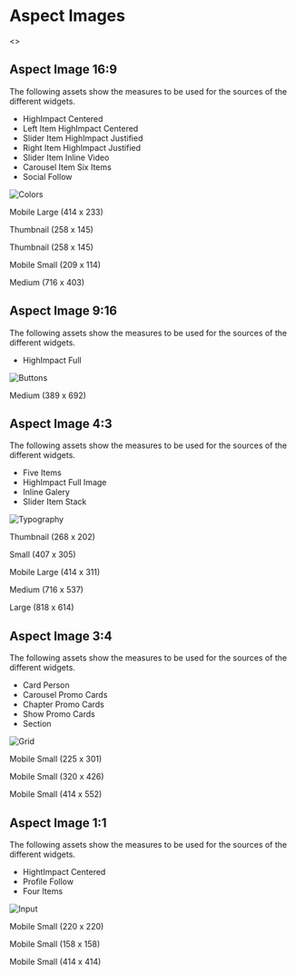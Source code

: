 
<Meta title="Image" />

<style>{`
    h1{
        text-align: left;
        font-weight: bold;
        font-size: 32px;
    }
    p {
        text-align: center;
        font-size: 14px;
        line-height: 24px;
    }
    .Aspect{
        margin-top: 24px;
        display: block;
    }
    .ImageTitle {
        font-size: 14px;
        color: #272733;
        line-height: 18px;
        margin-top: 48px;
        text-align: left;
        border: none;
    }

  .ImageData {
        width: 100%;
        display: block;
        position: relative;
        
  }

  .ImageDescription{
        color: #272733;
        font-size: 14px;
        line-height: 24px;
        text-align: left;
  }

    .ImageCaption{
        text-align: left;
        
    }

    .ImageSize{
        font-size: 14px;
        color: #272733;
        line-height: 16px;
        text-align: left;
    }

    @media (min-width: 1024px){
        .ImageData {
            display: grid;
            gap: 10px;
            margin: 24px auto;
            grid-template-columns: repeat(2, 30%);
            grid-template-rows: repeat(1, minmax(158px, 1fr));
            justify-content: flex-start;
            width: 100%;
            align-items: left;      
       } 
    }
`}</style>

# Aspect Images

<>
<div class="Aspect">
    <h2 class="ImageTitle">Aspect Image 16:9</h2>
    <p class="ImageDescription">The following assets show the measures to be used for the sources of the different widgets.</p>
    <ul>
        <li>HighImpact Centered</li>
        <li>Left Item HighImpact Centered</li>
        <li>Slider Item HighImpact Justified</li>
        <li>Right Item HighImpact Justified</li>
        <li>Slider Item Inline Video</li>
        <li>Carousel Item Six Items</li>
        <li>Social Follow</li>
    </ul>
    <div class="ImageData">       
        <img class="imagen" src={mobileSmall209x114} alt="Colors" />
        <div class="OptionCaption">
            <p class="ImageSize">Mobile Large (414 x 233)</p>
            <p class="ImageSize">Thumbnail (258 x 145)</p>
            <p class="ImageSize">Thumbnail (258 x 145)</p>
            <p class="ImageSize">Mobile Small (209 x 114)</p>
            <p class="ImageSize">Medium (716 x 403)</p>
        </div>
    </div>
    <h2 class="ImageTitle">Aspect Image 9:16</h2>
    <p class="ImageDescription">The following assets show the measures to be used for the sources of the different widgets.</p>
    <ul>
        <li>HighImpact Full</li>
    </ul>
        <div class="ImageData"> 
            <img class="imagen" src={medium389x692} alt="Buttons" />
            <div class="OptionCaption">
                <p class="ImageSize">Medium (389 x 692)</p>
            </div>
        </div>   
    <h2 class="ImageTitle">Aspect Image 4:3</h2>
    <p class="ImageDescription">The following assets show the measures to be used for the sources of the different widgets.</p>
    <ul>
        <li>Five Items</li>
        <li>HighImpact Full Image</li>
        <li>Inline Galery</li>
        <li>Slider Item Stack</li>
    </ul>
        <div class="ImageData">
        <img class="imagen" src={thumbnail268x202} alt="Typography" />
            <div class="OptionCaption">
                <p class="ImageSize">Thumbnail (268 x 202)</p>
                <p class="ImageSize">Small (407 x 305)</p>
                <p class="ImageSize">Mobile Large (414 x 311)</p>
                <p class="ImageSize">Medium (716 x 537)</p>
                <p class="ImageSize">Large (818 x 614)</p>
            </div>
        </div>
    <h2 class="ImageTitle">Aspect Image 3:4</h2>
    <p class="ImageDescription">The following assets show the measures to be used for the sources of the different widgets.</p>
    <ul>
        <li>Card Person</li>
        <li>Carousel Promo Cards</li>
        <li>Chapter Promo Cards</li>
        <li>Show Promo Cards</li>
        <li>Section</li>
    </ul>
        <div class="ImageData">
        <img class="imagen" src={mobileSmall225x301} alt="Grid" />
            <div class="OptionCaption">
                <p class="ImageSize">Mobile Small (225 x 301)</p>
                <p class="ImageSize">Mobile Small (320 x 426)</p>
                <p class="ImageSize">Mobile Small (414 x 552)</p>
            </div>
        </div>   
    <h2 class="ImageTitle">Aspect Image 1:1</h2>
    <p class="ImageDescription">The following assets show the measures to be used for the sources of the different widgets.</p>
    <ul>
        <li>HightImpact Centered</li>
        <li>Profile Follow</li>
        <li> Four Items</li>
    </ul>
        <div class="ImageData">
        <img class="imagen" src={mobileSmall158x158} alt="Input" />
            <div class="OptionCaption">
                <p class="ImageSize">Mobile Small (220 x 220)</p>
                <p class="ImageSize">Mobile Small (158 x 158)</p>
                <p class="ImageSize">Mobile Small (414 x 414)</p>
            </div>
        </div>
</div>
</>


